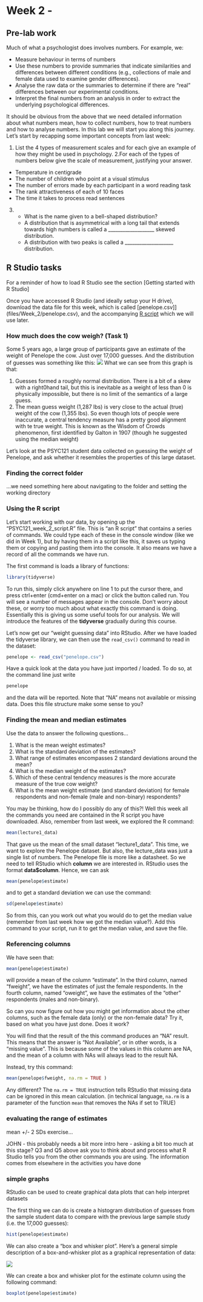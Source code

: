 # Week 2 - 

## Pre-lab work

Much of what a psychologist does involves numbers. For example, we:

* Measure behaviour in terms of numbers 
*	Use these numbers to provide summaries that indicate similarities and differences between different conditions (e.g., collections of male and female data used to examine gender differences). 
*	Analyse the raw data or the summaries to determine if there are “real” differences between our experimental conditions. 
*	Interpret the final numbers from an analysis in order to extract the underlying psychological differences. 

It should be obvious from the above that we need detailed information about what numbers mean, how to collect numbers, how to treat numbers and how to analyse numbers. In this lab we will start you along this journey. Let's start by recapping some important concepts from last week:

1. List the 4 types of measurement scales and for each give an example of how they might be used in psychology. 
2.For each of the types of numbers below give the scale of measurement, justifying your answer. 
  +  Temperature in centigrade 
  +  The number of children who point at a visual stimulus
  +  The number of errors made by each participant in a word reading task
  +  The rank attractiveness of each of 10 faces
  +   The time it takes to process read sentences
3.
  +  What is the name given to a bell-shaped distribution?
  +  A distribution that is asymmetrical with a long tail that extends towards high numbers is called a  ___________________ skewed distribution. 
  +  A distribution with two peaks is called a ____________________ distribution. 


## R Studio tasks

For a reminder of how to load R Studio see the section [Getting started with R Studio] 

Once you have accessed R Studio (and ideally setup your H drive), download the data file for this week, which is called [penelope.csv]](files/Week_2/penelope.csv), and the accompanying [R script](files/Week_2/PSYC121_week_2_script.R) which we will use later. 

### How much does the cow weigh? (Task 1)

Some 5 years ago, a large group of participants gave an estimate of the weight of Penelope the cow. Just over 17,000 guesses. And the distribution of guesses was something like this:
![](files/Week_2/cow_weight.png)
What we can see from this graph is that:

1. Guesses formed a roughly normal distribution. There is a bit of a skew with a right0hand tail, but this is inevitable as a weight of less than 0 is physically impossible, but there is no limit of the semantics of a large guess.
2. The mean guess weight (1,287 lbs) is very close to the actual (true) weight of the cow (1,355 lbs). So even though lots of people were inaccurate, a central tendency measure has a pretty good alignment with te true weight. This is known as the Wisdom of Crowds phenomenon, first identified by Galton in 1907 (though he suggested using the median weight)

Let’s look at the PSYC121 student data collected on guessing the weight of Penelope, and ask whether it resembles the properties of this large dataset.

### Finding the correct folder

...we need something here about navigating to the folder and setting the working directory

### Using the R script

Let's start working with our data, by opening up the "PSYC121_week_2_script.R" file. This is "an R script" that contains a series of commands. We could type each of these in the console window (like we did in Week 1), but by having them in a script like this, it saves us typing them or copying and pasting them into the console. It also means we have a record of all the commands we have run.

The first command is loads a library of functions:

```r
library(tidyverse)
```

To run this, simply click anywhere on line 1 to put the cursor there, and press ctrl+enter (cmd+enter on a mac) or click the button called run. You will see a number of messages appear in the console. Don't worry about these, or worry too much about what exactly this command is doing. Essentially this is giving us some useful tools for our analysis. We will introduce the features of the **tidyverse** gradually during this course.

Let’s now get our "weight guessing data" into RStudio. After we have loaded the tidyverse library, we can then use the `read_csv()` command to read in the dataset:

```r
penelope <- read_csv("penelope.csv")
```

Have a quick look at the data you have just imported / loaded. To do so, at the command line just write

```r
penelope
```

and the data will be reported. Note that “NA” means not available or missing data. Does this file structure make some sense to you?

### Finding the mean and median estimates

Use the data to answer the following questions...

1.	What is the mean weight estimates?
2.	What is the standard deviation of the estimates?
3.	What range of estimates encompasses 2 standard deviations around the mean?
4.	What is the median weight of the estimates?
5.	Which of these central tendency measures is the more accurate measure of the true cow weight?
6.	What is the mean weight estimate (and standard deviation) for female respondents and non-female (male and non-binary) respondents?

You may be thinking, how do I possibly do any of this?! Well this week all the commands you need are contained in the R script you have downloaded. Also, remember from last week, we explored the R command:

```r
mean(lecture1_data)
```

That gave us the mean of the small dataset “lecture1_data”. This time, we want to explore the Penelope dataset. But also, the lecture_data was just a single list of numbers. The Penelope file is more like a datasheet. So we need to tell RStudio which **column** we are interested in. RStudio uses the format **data$column**. Hence, we can ask

```r
mean(penelope$estimate) 
```

and to get a standard deviation we can use the command: 

```r
sd(penelope$estimate)
```

So from this, can you work out what you would do to get the median value (remember from last week how we got the median value?). Add this command to your script, run it to get the median value, and save the file. 

### Referencing columns

We have seen that:

```r
mean(penelope$estimate) 
```

will provide a mean of the column "estimate". In the third column, named "fweight", we have the estimates of just the female respondents. In the fourth column, named "oweight", we have the estimates of the "other" respondents (males and non-binary).

So can you now figure out how you might get information about the other columns, such as the female data (only) or the non-female data? Try it, based on what you have just done. Does it work?

You will find that the result of the this command produces an "NA" result. This means that the answer is "Not Available", or in other words, is a "missing value". This is because some of the values in this  column are NA, and the mean of a column with NAs will always lead to the result NA.

Instead, try this command:

```r
mean(penelope$fweight, na.rm = TRUE )
```

Any different? The `na.rm = TRUE` instruction tells RStudio that missing data can be ignored in this mean calculation. (in technical language, `na.rm` is a parameter of the function `mean` that removes the NAs if set to TRUE)

### evaluating the range of estimates

mean +/- 2 SDs exercise...

JOHN - this probably needs a bit more intro here - asking a bit too much at this stage?
Q3 and Q5 above ask you to think about and process what R Studio tells you from the other commands you are using. The information comes from elsewhere in the activities you have done

### simple graphs
RStudio can be used to create graphical data plots that can help interpret datasets

The first thing we can do is create a histogram distribution of guesses from the sample student data to compare with the previous large sample study (i.e. the 17,000 guesses):

```r
hist(penelope$estimate)
```

We can also create a "box and whisker plot". Here’s a general simple description of a box-and-whisker plot as a graphical representation of data:

![](files/Week_2/box_whisker.png)

We can create a box and whisker plot for the estimate column using the following command:

```r
boxplot(penelope$estimate)
```




